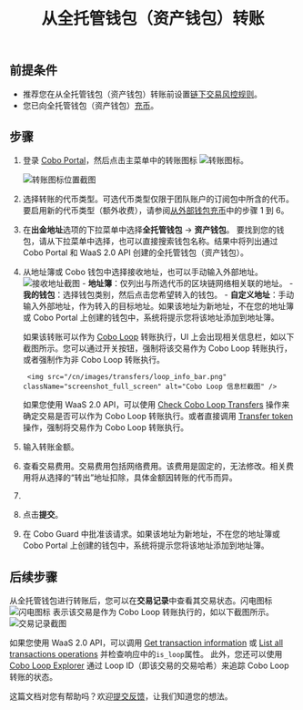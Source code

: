 ﻿---
title: "从全托管钱包（资产钱包）转账"
sidebarTitle: "从全托管钱包（资产钱包）转账"
---


## 前提条件

- 推荐您在从全托管钱包（资产钱包）转账前设置[链下交易风控规则](/cn/portal/risk-controls/off-chain-tx-set-transfer)。
- 您已向全托管钱包（资产钱包）[充币](/cn/portal/custodial-wallets/transfers)。

## 步骤

1. 登录 [Cobo Portal](https://portal.cobo.com/login)，然后点击主菜单中的转账图标 <img src="/cn/images/transfers/transfer-button.svg" className="icon" alt="转账图标" />。

    <img src="/cn/images/transfers/transfer-button-location.png" className="screenshot_modal" alt="转账图标位置截图" />
2. 选择转账的代币类型。可选代币类型仅限于团队账户的订阅包中所含的代币。要启用新的代币类型（额外收费），请参阅[从外部钱包充币](https://manuals.cobo.com/cn/portal/mpc-wallets/ocw/transfers#)中的步骤 1 到 6。
3. 在**出金地址**选项的下拉菜单中选择**全托管钱包** -> **资产钱包**。
    要找到您的钱包，请从下拉菜单中选择，也可以直接搜索钱包名称。结果中将列出通过 Cobo Portal 和 WaaS 2.0 API 创建的全托管钱包（资产钱包）。
4. 从地址簿或 Cobo 钱包中选择接收地址，也可以手动输入外部地址。
    <img src="/cn/images/transfers/to-address.png" className="screenshot_modal" alt="接收地址截图" />
        - **地址簿**：仅列出与所选代币的区块链网络相关联的地址。
        - **我的钱包**：选择钱包类别，然后点击您希望转入的钱包。
        - **自定义地址**：手动输入外部地址，作为转入的目标地址。如果该地址为新地址，不在您的地址簿或 Cobo Portal 上创建的钱包中，系统将提示您将该地址添加到地址簿。
    
    如果该转账可以作为 [Cobo Loop](/cn/portal/custodial-wallets/cobo-loop) 转账执行，UI 上会出现相关信息栏，如以下截图所示。您可以通过开关按钮，强制将该交易作为 Cobo Loop 转账执行，或者强制作为非 Cobo Loop 转账执行。
        
        <img src="/cn/images/transfers/loop_info_bar.png" className="screenshot_full_screen" alt="Cobo Loop 信息栏截图" />

    <Info>如果您使用 WaaS 2.0 API，可以使用 [Check Cobo Loop Transfers](https://www.cobo.com/developers/v2/api-references/transactions/check-loop-transfers) 操作来确定交易是否可以作为 Cobo Loop 转账执行。或者直接调用 [Transfer token](https://www.cobo.com/developers/v2/api-references/transactions/transfer-token) 操作，强制将交易作为 Cobo Loop 转账执行。</Info>
5. 输入转账金额。
6. 查看交易费用。交易费用包括网络费用。该费用是固定的，无法修改。相关费用将从选择的“转出”地址扣除，具体金额因转账的代币而异。
7. <MySnippet />
8. 点击**提交**。
9. 在 Cobo Guard 中批准该请求。如果该地址为新地址，不在您的地址簿或 Cobo Portal 上创建的钱包中，系统将提示您将该地址添加到地址簿。

## 后续步骤

从全托管钱包进行转账后，您可以在**交易记录**中查看其交易状态。闪电图标 <img src="/en/images/custodial-wallet/icon_loop.png" className="icon" alt="闪电图标" /> 表示该交易是作为 Cobo Loop 转账执行的，如以下截图所示。
<img src="/cn/images/transfers/loop_history.png" className="screenshot_full_screen" alt="交易记录截图" />

如果您使用 WaaS 2.0 API，可以调用 [Get transaction information](https://www.cobo.com/developers/v2/api-references/transactions/get-transaction-information) 或 [List all transactions operations](https://www.cobo.com/developers/v2/api-references/transactions/list-all-transactions) 并检查响应中的`is_loop`属性。
此外，您还可以使用 [Cobo Loop Explorer](https://loop.top/) 通过 Loop ID（即该交易的交易哈希）来追踪 Cobo Loop 转账的状态。

<Tip>这篇文档对您有帮助吗？欢迎[提交反馈](https://forms.zohopublic.com/cobo/form/DocumentFeedbackForm/formperma/QvLOhxJv1_JMsJ-1dleZ8Itb_7rzN-LtgvsDdxosoVI)，让我们知道您的想法。</Tip>
